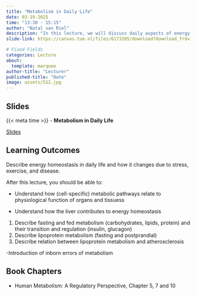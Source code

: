 ```yaml
---
title: "Metabolism in Daily Life"
date: 03-19-2025
time: "13:30 - 15:15"
author: "Natal van Riel"
description: "In this lecture, we will discuss daily aspects of energy metabolism and extend discussion of lipoprotein metabolism, including atherosclerosis."
slide-link: https://canvas.tue.nl/files/6173205/download?download_frd=1

# Fixed Fields
categories: Lecture
about:
  template: marquee
author-title: "Lecturer"
published-title: "Date"
image: assets/512.jpg
---
```


## Slides
::: slide-deck
{{< meta time >}} - **Metabolism in Daily Life**

::: slides
[Slides]({{< meta slide-link >}})
:::
:::

## Learning Outcomes

::: {.callout-important title="Principal Learning Outcome 5"}
Describe energy homeostasis in daily life and how it changes due to stress, exercise, and disease.
:::

After this lecture, you should be able to:

* Understand how (cell-specific) metabolic pathways relate to physiological function of organs and tissuess

* Understand how the liver contributes to energy homeostasis

1. Describe fasting and fed metabolism (carbohydrates, lipids, protein) and their transition and regulation (insulin, glucagon) 
2. Describe lipoprotein metabolism (fasting and postprandial)
3. Describe relation between lipoprotein metabolism and atherosclerosis

<!--Understand energy sources for the brain-->
-Introduction of inborn errors of metabolism

## Book Chapters

- Human Metabolism: A Regulatory Perspective, Chapter 5, 7 and 10
